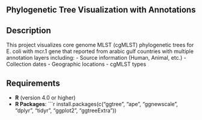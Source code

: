 ## Phylogenetic Tree Visualization with Annotations

## Description
This project visualizes core genome MLST (cgMLST) phylogenetic trees for E. coli with mcr.1 gene that reported from arabic gulf countries with multiple annotation layers including:
- Source information (Human, Animal, etc.)
- Collection dates
- Geographic locations
- cgMLST types

## Requirements
- **R** (version 4.0 or higher)
- **R Packages**:
  ```r
  install.packages(c("ggtree", "ape", "ggnewscale", "dplyr", "tidyr", "ggplot2", "ggtreeExtra"))
